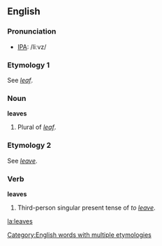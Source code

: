 ==English==

{{rank|trust|perfectly|fixed|851|leaves|chair|date|summer}}

=== Pronunciation ===
*[[w:IPA|IPA]]: /liːvz/

===Etymology 1===
See ''[[leaf]]''.
===Noun===
'''leaves'''
# Plural of ''[[leaf]]''.

===Etymology 2===
See ''[[leave]]''.
===Verb===
'''leaves'''
# Third-person singular present tense of ''to [[leave]]''.

[[Category:English words with multiple etymologies]]

[[la:leaves]]